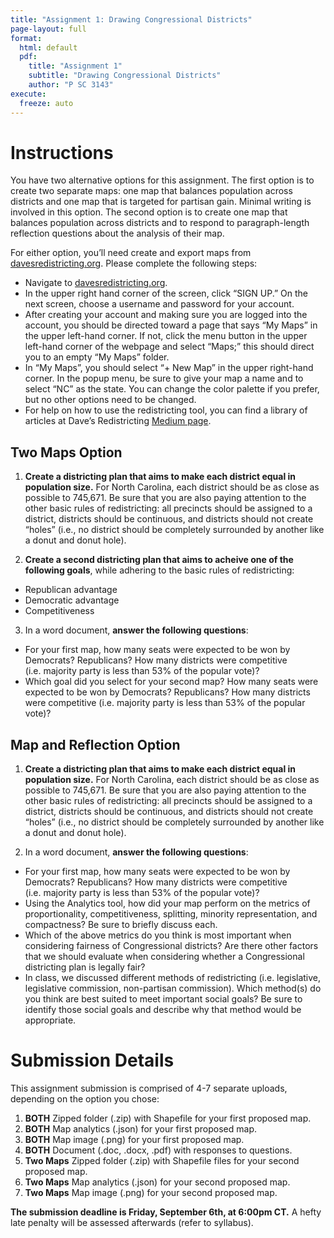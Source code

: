 ```yaml
---
title: "Assignment 1: Drawing Congressional Districts"
page-layout: full
format:
  html: default
  pdf: 
    title: "Assignment 1"
    subtitle: "Drawing Congressional Districts"
    author: "P SC 3143"
execute:
  freeze: auto
---
```


# Instructions

You have two alternative options for this assignment. The first option is to create two separate maps: one map that balances population across districts and one map that is targeted for partisan gain. Minimal writing is involved in this option. The second option is to create one map that balances population across districts and to respond to paragraph-length reflection questions about the analysis of their map.

For either option, you'll need create and export maps from [davesredistricting.org](https://davesredistricting.org). Please complete the following steps:

-   Navigate to [davesredistricting.org](https://davesredistricting.org). 
-   In the upper right hand corner of the screen, click "SIGN UP." On the next screen, choose a username and password for your account.
-   After creating your account and making sure you are logged into the account, you should be directed toward a page that says "My Maps" in the upper left-hand corner.  If not, click the menu button in the upper left-hand corner of the webpage and select "Maps;" this should direct you to an empty "My Maps" folder.
-   In "My Maps", you should select "+ New Map" in the upper right-hand corner. In the popup menu, be sure to give your map a name and to select "NC" as the state. You can change the color palette if you prefer, but no other options need to be changed. 
-   For help on how to use the redistricting tool, you can find a library of articles at Dave's Redistricting [Medium page](https://medium.com/dra-2020). 

## Two Maps Option

1.    **Create a districting plan that aims to make each district equal in population size.** For North Carolina, each district should be as close as possible to 745,671. Be sure that you are also paying attention to the other basic rules of redistricting: all precincts should be assigned to a district, districts should be continuous, and districts should not create "holes" (i.e., no district should be completely surrounded by another like a donut and donut hole). 

2.    **Create a second districting plan that aims to acheive one of the following goals**, while adhering to the basic rules of redistricting: 

  -   Republican advantage
  -   Democratic advantage
  -   Competitiveness
    
3.    In a word document, **answer the following questions**: 

  -   For your first map, how many seats were expected to be won by Democrats? Republicans? How many districts were competitive (i.e. majority party is less than 53% of the popular vote)? 
  -   Which goal did you select for your second map? How many seats were expected to be won by Democrats? Republicans? How many districts were competitive (i.e. majority party is less than 53% of the popular vote)? 

## Map and Reflection Option

1.    **Create a districting plan that aims to make each district equal in population size.** For North Carolina, each district should be as close as possible to 745,671. Be sure that you are also paying attention to the other basic rules of redistricting: all precincts should be assigned to a district, districts should be continuous, and districts should not create "holes" (i.e., no district should be completely surrounded by another like a donut and donut hole). 

2.    In a word document, **answer the following questions**: 

  -   For your first map, how many seats were expected to be won by Democrats? Republicans? How many districts were competitive (i.e. majority party is less than 53% of the popular vote)? 
  -   Using the Analytics tool, how did your map perform on the metrics of proportionality, competitiveness, splitting, minority representation, and compactness? Be sure to briefly discuss each.
  -   Which of the above metrics do you think is most important when considering fairness of Congressional districts? Are there other factors that we should evaluate when considering whether a Congressional districting plan is legally fair? 
  -   In class, we discussed different methods of redistricting (i.e. legislative, legislative commission, non-partisan commission). Which method(s) do you think are best suited to meet important social goals? Be sure to identify those social goals and describe why that method would be appropriate. 

# Submission Details

This assignment submission is comprised of 4-7 separate uploads, depending on the option you chose: 

1.    **BOTH** Zipped folder (.zip) with Shapefile for your first proposed map. 
2.    **BOTH** Map analytics (.json) for your first proposed map. 
3.    **BOTH** Map image (.png) for your first proposed map.
4.    **BOTH** Document (.doc, .docx, .pdf) with responses to questions.
5.    **Two Maps** Zipped folder (.zip) with Shapefile files for your second proposed map.
6.    **Two Maps** Map analytics (.json) for your second proposed map. 
7.    **Two Maps** Map image (.png) for your second proposed map.


**The submission deadline is Friday, September 6th, at 6:00pm CT.** A hefty late penalty will be assessed afterwards (refer to syllabus). 